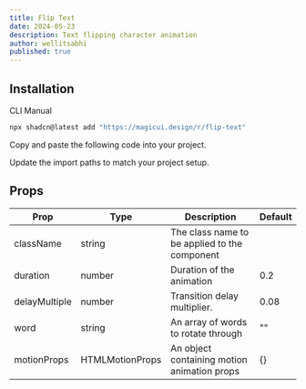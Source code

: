 ```yaml
---
title: Flip Text
date: 2024-05-23
description: Text flipping character animation
author: wellitsabhi
published: true
---
```


<ComponentPreview name="flip-text-demo" />

## Installation

<Tabs defaultValue="cli">

<TabsList>
  <TabsTrigger value="cli">CLI</TabsTrigger>
  <TabsTrigger value="manual">Manual</TabsTrigger>
</TabsList>
<TabsContent value="cli">

```bash
npx shadcn@latest add "https://magicui.design/r/flip-text"
```

</TabsContent>

<TabsContent value="manual">

<Steps>

<Step>Copy and paste the following code into your project.</Step>

<ComponentSource name="flip-text" />

<Step>Update the import paths to match your project setup.</Step>

</Steps>

</TabsContent>

</Tabs>

## Props

| Prop          | Type            | Description                                   | Default |
| ------------- | --------------- | --------------------------------------------- | ------- |
| className     | string          | The class name to be applied to the component |         |
| duration      | number          | Duration of the animation                     | 0.2     |
| delayMultiple | number          | Transition delay multiplier.                  | 0.08    |
| word          | string          | An array of words to rotate through           | ""      |
| motionProps   | HTMLMotionProps | An object containing motion animation props   | {}      |
